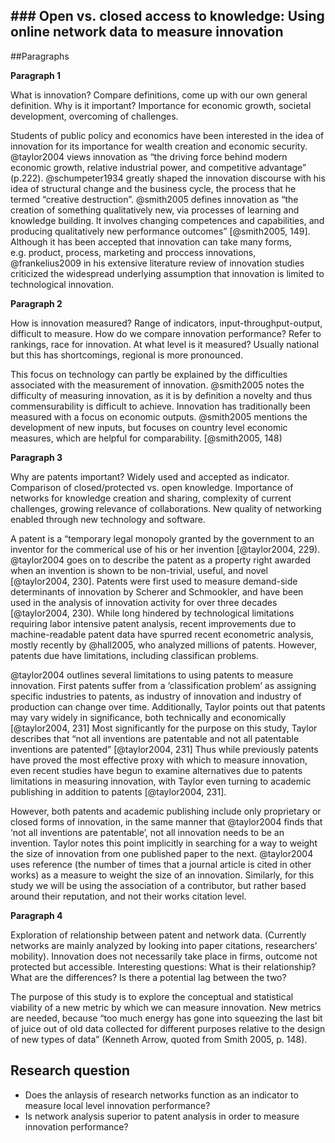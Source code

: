 ### Open vs. closed access to knowledge: Using online network data to measure innovation
-----------------------

##Paragraphs

**Paragraph 1**

What is innovation? Compare definitions, come up with our own general definition.
Why is it important? Importance for economic growth, societal development, overcoming of challenges.

Students of public policy and economics have been interested in the idea of innovation for its importance for wealth creation and economic security. @taylor2004 views innovation as "the driving force behind modern economic growth, relative industrial power, and competitive advantage" (p.222). @schumpeter1934 greatly shaped the innovation discourse with his idea of structural change and the business cycle, the process that he termed "creative destruction". @smith2005 defines innovation as "the creation of something qualitatively new, via processes of learning and knowledge building. It involves changing competences and capabilities, and producing qualitatively new performance outcomes" [@smith2005, 149]. Although it has been accepted that innovation can take many forms, e.g. product, process, marketing and proccess innovations, @frankelius2009 in his extensive literature review of innovation studies criticized the widespread underlying assumption that innovation is limited to technological innovation.

**Paragraph 2**

How is innovation measured? Range of indicators, input-throughput-output, difficult to measure.
How do we compare innovation performance? Refer to rankings, race for innovation.
At what level is it measured? Usually national but this has shortcomings, regional is more pronounced.

This focus on technology can partly be explained by the difficulties associated with the measurement of innovation. @smith2005 notes the difficulty of measuring innovation, as it is by definition a novelty and thus commensurability is difficult to achieve. Innovation has traditionally been measured with a focus on economic outputs. @smith2005 mentions the development of new inputs, but focuses on country level economic measures, which are helpful for comparability. [@smith2005, 148)



**Paragraph 3**

Why are patents important? Widely used and accepted as indicator.
Comparison of closed/protected vs. open knowledge.
Importance of networks for knowledge creation and sharing, complexity of current challenges, growing relevance of collaborations.
New quality of networking enabled through new technology and software.

A patent is a "temporary legal monopoly granted by the government to an inventor for the commerical use of his or her invention [@taylor2004, 229). @taylor2004 goes on to describe the patent as a property right awarded when an invention is shown to be non-trivial, useful, and novel [@taylor2004, 230]. Patents were first used to measure demand-side determinants of innovation by Scherer and Schmookler, and have been used in the analysis of innovation activity for over three decades [@taylor2004, 230). While long hindered by technological limitations requiring labor intensive patent analysis, recent improvements due to machine-readable patent data have spurred recent econometric analysis, mostly recently by @hall2005, who analyzed millions of patents. However, patents due have limitations, including classifican problems.  

@taylor2004 outlines several limitations to using patents to measure innovation. First patents suffer from a 'classification problem' as assigning specific industries to patents, as industry of innovation and industry of production can change over time. Additionally, Taylor points out that patents may vary widely in significance, both technically and economically [@taylor2004, 231] Most significantly for the purpose on this study, Taylor describes that "not all inventions are patentable and not all patentable inventions are patented" [@taylor2004, 231] Thus while previously patents have proved the most effective proxy with which to measure innovation, even recent studies have begun to examine alternatives due to patents limitations in measuring innovation, with Taylor even turning to academic publishing in addition to patents [@taylor2004, 231].

However, both patents and academic publishing include only proprietary or closed forms of innovation, in the same manner that @taylor2004 finds that 'not all inventions are patentable', not all innovation needs to be an invention.  Taylor notes this point implicitly in searching for a way to weight the size of innovation from one published paper to the next. @taylor2004 uses reference (the number of times that a journal article is cited in other works) as a measure to weight the size of an innovation. Similarly, for this study we will be using the association of a contributor, but rather based around their reputation, and not their works citation level.  

**Paragraph 4**

Exploration of relationship between patent and network data.
(Currently networks are mainly analyzed by looking into paper citations, researchers' mobility).
Innovation does not necessarily take place in firms, outcome not protected but accessible.
Interesting questions: What is their relationship? What are the differences? Is there a potential lag between the two?

The purpose of this study is to explore the conceptual and statistical viability of a new metric by which we can measure innovation. New metrics are needed, because "too much energy has gone into squeezing the last bit of juice out of old data collected for different purposes relative to the design of new types of data" (Kenneth Arrow, quoted from Smith 2005, p. 148). 

## Research question
- Does the anlaysis of research networks function as an indicator to measure local level innovation performance?
- Is network analysis superior to patent analysis in order to measure innovation performance?

